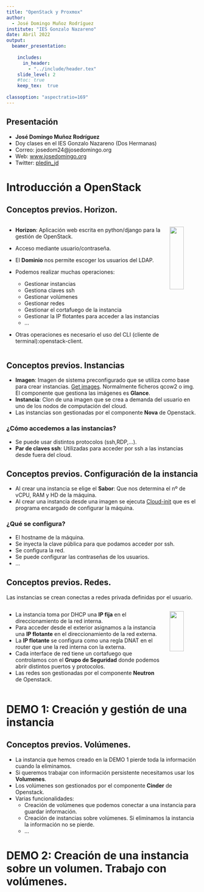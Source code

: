 ```yaml
---
title: "OpenStack y Proxmox"
author: 
  - José Domingo Muñoz Rodríguez
institute: "IES Gonzalo Nazareno"
date: Abril 2022
output: 
  beamer_presentation:
    
    includes:
      in_header: 
        - "../include/header.tex"
    slide_level: 2
    #toc: true
    keep_tex:  true
    
classoption: "aspectratio=169"
---
```


## Presentación

* **José Domingo Muñoz Rodríguez**
* Doy clases en el IES Gonzalo Nazareno (Dos Hermanas)
* Correo: josedom24@josedomingo.org
* Web: [www.josedomingo.org](https://www.josedomingo.org)
* Twitter: [pledin_jd](https://twitter.com/Pledin_JD)


# Introducción a OpenStack

## Conceptos previos. Horizon.

::: columns

:::: {.column width=70%}

* **Horizon**: Aplicación web escrita en python/django para la gestión de OpenStack.

* Acceso mediante usuario/contraseña.
* El **Dominio** nos permite escoger los usuarios del LDAP.
* Podemos realizar muchas operaciones:
  * Gestionar instancias
  * Gestiona claves ssh
  * Gestionar volúmenes
  * Gestionar redes
  * Gestionar el cortafuego de la instancia
  * Gestionar la IP flotantes para acceder a las instancias
  * ...
* Otras operaciones es necesario el uso del CLI (cliente de terminal):openstack-client.

::::

:::: column

\centering
![](img/horizon.png){ height=70% }

::::

:::

## Conceptos previos. Instancias

* **Imagen**: Imagen de sistema preconfigurado que se utiliza como base para crear instancias. \color{blue}[Get images](https://docs.openstack.org/image-guide/obtain-images.html)\color{darkgray}. Normalmente ficheros qcow2 o img. El componente que gestiona las imágenes es **Glance**.
* **Instancia**: Clon de una imagen que se crea a demanda del usuario en uno de los nodos de computación del cloud.
* Las instancias son gestionadas por el componente **Nova** de Openstack.

### ¿Cómo accedemos a las instancias?
* Se puede usar distintos protocolos (ssh,RDP,...). 
* **Par de claves ssh**: Utilizadas para acceder por ssh a las instancias desde fuera del cloud.

## Conceptos previos. Configuración de la instancia

* Al crear una instancia se elige el **Sabor**: Que nos determina el nº de vCPU, RAM y HD de la máquina.
* Al crear una instancia desde una imagen se ejecuta \color{blue}[Cloud-init](https://cloud-init.io/) \color{darkgray}  que es el programa encargado de configurar la máquina.
\newline

### ¿Qué se configura?

* El hostname de la máquina.
* Se inyecta la clave pública para que podamos acceder por ssh.
* Se configura la red.
* Se puede configurar las contraseñas de los usuarios.
* ...

## Conceptos previos. Redes.

Las instancias se crean conectas a redes privada definidas por el usuario.

::: columns

:::: {.column width=70%}

* La instancia toma por DHCP una **IP fija** en el direccionamiento de la red interna.
* Para acceder desde el exterior asignamos a la instancia una **IP flotante** en el direccionamiento de la red externa.
* La **IP flotante** se configura como una regla DNAT en el router que une la red interna con la externa.
* Cada interface de red tiene un cortafuego que controlamos con el **Grupo de Seguridad** donde podemos abrir distintos puertos y protocolos.
* Las redes son gestionadas por el componente **Neutron** de Openstack.
::::

:::: column

\centering
![](img/red1.png){ height=70% }

::::

:::

# DEMO 1: Creación y gestión de una instancia

## Conceptos previos. Volúmenes.

* La instancia que hemos creado en la DEMO 1 pierde toda la información cuando la eliminamos.
* Si queremos trabajar con información persistente necesitamos usar los **Volumenes**.
* Los volúmenes son gestionados por el componente **Cinder** de Openstack.
* Varias funcionalidades:
  * Creación de volúmenes que podemos conectar a una instancia para guardar información.
  * Creación de instancias sobre volúmenes. Si eliminamos la instancia la información no se pierde.
  * ... 

# DEMO 2: Creación de una instancia sobre un volumen. Trabajo con volúmenes.
